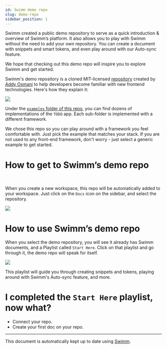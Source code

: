 ```yaml
---
id: Swimm demo repo
slug: demo-repo
sidebar_position: 1
---
```


Swimm created a public demo repository to serve as a quick introduction & overview of Swimm’s platform. It also allows you to play with Swimm without the need to add your own repository. You can create a document with snippets and smart tokens, and even play around with our <Link to="/Features/keeping-docs-up-to-date">Auto-sync</Link> feature.

We hope that checking out this demo repo will inspire you to explore Swimm and get started.

Swimm's demo repository is a cloned MIT-licensed [repository](https://github.com/tastejs/todomvc) created by [Addy Osmani](https://github.com/addyosmani) to help developers become familiar with new frontend technologies. Here's how they explain it:

![](../../static/img/todo_mvc_github.png)

Under the [`examples` folder of this repo](https://github.com/tastejs/todomvc/tree/master/examples), you can find dozens of implementations of the `TODO` app. Each sub-folder is implemented with a different framework.

We chose this repo so you can play around with a framework you feel comfortable with. Just pick the example that matches your stack. If you are not used to any front-end framework, don't worry - just select a generic example to get started.

# How to get to Swimm’s demo repo

<br/>

When you create a new workspace, this repo will be automatically added to your workspace. Just click on the `Docs` icon on the sidebar, and select the repository.


![](../../static/img/find_demo_repo.jpg)


# How to use Swimm’s demo repo

When you select the demo repository, you will see it already has Swimm documents, and a Playlist called `Start Here`. Click on that playlist and go through it, the demo repo will speak for itself.

![](../../static/img/demo_repo_start.jpg)

This playlist will guide you through creating snippets and tokens, playing around with Swimm's Auto-sync feature, and more.

# I completed the `Start Here` playlist, now what?

* <Link to="/getting-started-guide/connecting-repositories-to-Swimm">Connect your repo</Link>.
* <Link to="/getting-started-guide/creating-a-doc">Create your first doc on your repo</Link>.

---
This document is automatically kept up to date using [Swimm](https://swimm.io).
